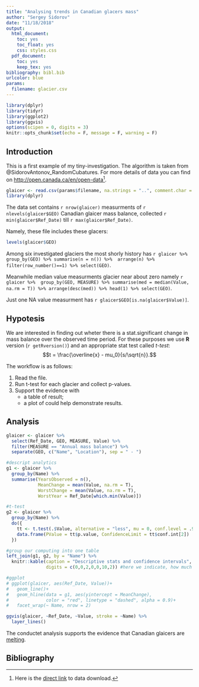 ```yaml
---
title: "Analysing trends in Canadian glacers mass"
author: "Sergey Sidorov"
date: "11/18/2018"
output: 
  html_document:
    toc: yes
    toc_float: yes
    css: styles.css
  pdf_document:
    toc: yes
    keep_tex: yes
bibliography: bibl.bib
urlcolor: blue
params:
  filename: glacier.csv
---
```


```r
library(dplyr)
library(tidyr)
library(ggplot2)
library(ggvis)
options(scipen = 0, digits = 3)
knitr::opts_chunk$set(echo = F, message = F, warning = F)
```

## Introduction

This is a first example of my tiny-investigation. The algorithm is taken from @SidorovAntonov_RandomCubatures. For more details of data you can find on <http://open.canada.ca/en/open-data>[^1].

[^1]: Here is the [direct link](https://github.com/tonytonov/Rcourse/blob/master/R markdown/demos/glacier.csv) to data download.

```r
glaicer <- read.csv(params$filename, na.strings = "..", comment.char = "#")
library(dplyr)
```

The data set contains `r nrow(glaicer)` measurments of `r nlevels(glaicer$GEO)` Canadian glaicer mass balance, collected `r min(glaicer$Ref_Date)` till `r max(glaicer$Ref_Date)`.

Namely, these file includes these glacers:

```r
levels(glaicer$GEO)
```

Among six investigated glaciers the most shorly history has `r glaicer %>%  group_by(GEO) %>% summarise(n = n()) %>%  arrange(n) %>% filter(row_number()==1) %>% select(GEO)`. 

Meanwhile median value measurments glacier near about zero namely `r glaicer %>%  group_by(GEO, MEASURE) %>% summarise(med = median(Value, na.rm = T)) %>% arrange(desc(med)) %>% head(1) %>% select(GEO)`. 

Just one NA value measurment has `r glaicer$GEO[is.na(glaicer$Value)]`.

## Hypotesis
We are interested in finding out wheter there is a stat.significant change in mass balance over the observed time period. For these purposes we use **R** version (`r getRversion()`) and an appropriate stat test called _t-test_: $$t = \frac{\overline{x} - mu_0}{s/\sqrt{n}}.$$

The workflow is as follows:

1. Read the file.
2. Run t-test for each glacier and collect p-values.
3. Support the evidence with 
    + a table of result;
    + a plot of could help demonstrate results.

## Analysis 
```r
glaicer <- glaicer %>% 
  select(Ref_Date, GEO, MEASURE, Value) %>% 
  filter(MEASURE == "Annual mass balance") %>% 
  separate(GEO, c("Name", "Location"), sep = " - ")

#descript analytics
g1 <- glaicer %>% 
  group_by(Name) %>% 
  summarise(YearsObserved = n(),
            MeanChange = mean(Value, na.rm = T),
            WorstChange = mean(Value, na.rm = T),
            WorstYear = Ref_Date[which.min(Value)])

#t-test
g2 <- glaicer %>% 
  group_by(Name) %>% 
  do({
    tt <- t.test(.$Value, alternative = "less", mu = 0, conf.level = .99)
    data.frame(PValue = tt$p.value, ConfidenceLimit = tt$conf.int[2])
  })

#group our computing into one table
left_join(g1, g2, by = "Name") %>% 
  knitr::kable(caption = "Descriptive stats and confidence intervals",
               digits = c(0,0,2,0,0,10,2)) #here we indicate, how much digits will be after dot
```

```r
#ggplot
# ggplot(glaicer, aes(Ref_Date, Value))+
#   geom_line()+
#   geom_hline(data = g1, aes(yintercept = MeanChange),
#              color = "red", linetype = "dashed", alpha = 0.9)+
#   facet_wrap(~ Name, nrow = 2)

ggvis(glaicer, ~Ref_Date, ~Value, stroke = ~Name) %>% 
  layer_lines()

```

The conductet analysis supports the evidence that Canadian glaicers are <u>melting</u>.

## Bibliography
